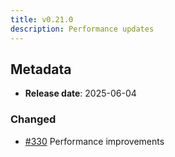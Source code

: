 ```yaml
---
title: v0.21.0
description: Performance updates
---
```


## Metadata

- **Release date**: 2025-06-04

### Changed

- [#330](https://github.com/InditexTech/weavejs/issues/330) Performance improvements
